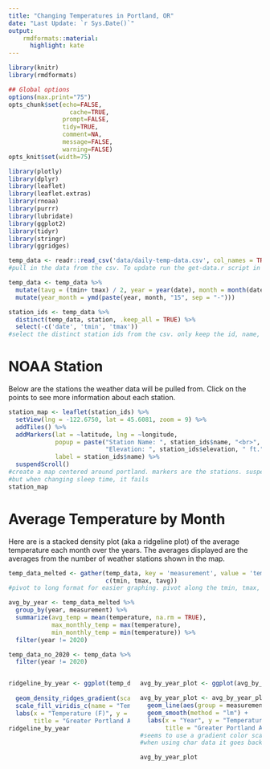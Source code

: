```yaml
---
title: "Changing Temperatures in Portland, OR"
date: "Last Update: `r Sys.Date()`"
output:
    rmdformats::material:
      highlight: kate
---
```



```r
library(knitr)
library(rmdformats)

## Global options
options(max.print="75")
opts_chunk$set(echo=FALSE,
	             cache=TRUE,
               prompt=FALSE,
               tidy=TRUE,
               comment=NA,
               message=FALSE,
               warning=FALSE)
opts_knit$set(width=75)
```
``` r
library(plotly)
library(dplyr)
library(leaflet)
library(leaflet.extras)
library(rnoaa)
library(purrr)
library(lubridate)
library(ggplot2)
library(tidyr)
library(stringr)
library(ggridges)

temp_data <- readr::read_csv('data/daily-temp-data.csv', col_names = TRUE)
#pull in the data from the csv. To update run the get-data.r script in the data folder

temp_data <- temp_data %>%
  mutate(tavg = (tmin+ tmax) / 2, year = year(date), month = month(date)) %>%
  mutate(year_month = ymd(paste(year, month, "15", sep = "-")))

station_ids <- temp_data %>%
  distinct(temp_data, station, .keep_all = TRUE) %>%
  select(-c('date', 'tmin', 'tmax'))
#select the distinct station ids from the csv. only keep the id, name, lat, long

```
# NOAA Station

Below are the stations the weather data will be pulled from. Click on the points to see more information about each station.

``` r
station_map <- leaflet(station_ids) %>%
  setView(lng = -122.6750, lat = 45.6081, zoom = 9) %>%
  addTiles() %>%
  addMarkers(lat = ~latitude, lng = ~longitude, 
             popup = paste("Station Name: ", station_ids$name, "<br>",
                           "Elevation: ", station_ids$elevation, " ft."),
             label = station_ids$name) %>%
  suspendScroll()
#create a map centered around portland. markers are the stations. suspendScroll is working,
#but when changing sleep time, it fails
station_map
```

# Average Temperature by Month

Here are is a stacked density plot (aka a ridgeline plot) of the average temperature each month over the years. The averages displayed are the averages from the number of weather stations shown in the map.

``` r

temp_data_melted <- gather(temp_data, key = 'measurement', value = 'temperature', 
                           c(tmin, tmax, tavg))
#pivot to long format for easier graphing. pivot along the tmin, tmax, tavg columns

avg_by_year <- temp_data_melted %>%
  group_by(year, measurement) %>%
  summarize(avg_temp = mean(temperature, na.rm = TRUE), 
            max_monthly_temp = max(temperature),
            min_monthly_temp = min(temperature)) %>%
  filter(year != 2020)

temp_data_no_2020 <- temp_data %>%
  filter(year != 2020)
```
:::: {style='display: flex;'}

::: {.column width="48%"}

``` r

ridgeline_by_year <- ggplot(temp_data_no_2020, aes(x = tavg, y = year, group = year,
                                                   fill = stat(x))) +
  geom_density_ridges_gradient(scale = 7, rel_min_height = 0.01) +
  scale_fill_viridis_c(name = "Temp (F)", option = "C") +
  labs(x = "Temperature (F)", y = "Year",
       title = "Greater Portland Area Temperatures")
ridgeline_by_year
```

:::

:::{.column width="4%"}
:::

::: {.column width="48%"}

``` r
avg_by_year_plot <- ggplot(avg_by_year, aes(x = year, y = avg_temp))

avg_by_year_plot <- avg_by_year_plot +
  geom_line(aes(group = measurement, color = measurement)) +
  geom_smooth(method = "lm") + 
  labs(x = "Year", y = "Temperature (F)", color = "Measurement Type",
       title = "Greater Portland Area Average Temperatures")
#seems to use a gradient color scale because year is a date type as opposed to a factor or char
#when using char data it goes back to the rainbow color for groups

avg_by_year_plot
```

:::

::::